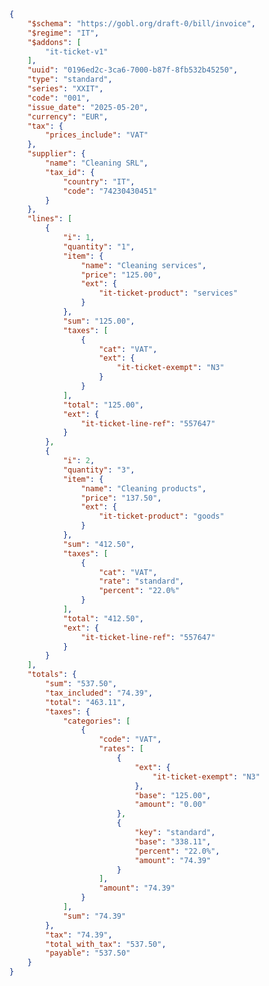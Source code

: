 ```json Documento Commerciale complete example expandable
{
    "$schema": "https://gobl.org/draft-0/bill/invoice",
    "$regime": "IT",
    "$addons": [
        "it-ticket-v1"
    ],
    "uuid": "0196ed2c-3ca6-7000-b87f-8fb532b45250",
    "type": "standard",
    "series": "XXIT",
    "code": "001",
    "issue_date": "2025-05-20",
    "currency": "EUR",
    "tax": {
        "prices_include": "VAT"
    },
    "supplier": {
        "name": "Cleaning SRL",
        "tax_id": {
            "country": "IT",
            "code": "74230430451"
        }
    },
    "lines": [
        {
            "i": 1,
            "quantity": "1",
            "item": {
                "name": "Cleaning services",
                "price": "125.00",
                "ext": {
                    "it-ticket-product": "services"
                }
            },
            "sum": "125.00",
            "taxes": [
                {
                    "cat": "VAT",
                    "ext": {
                        "it-ticket-exempt": "N3"
                    }
                }
            ],
            "total": "125.00",
            "ext": {
                "it-ticket-line-ref": "557647"
            }
        },
        {
            "i": 2,
            "quantity": "3",
            "item": {
                "name": "Cleaning products",
                "price": "137.50",
                "ext": {
                    "it-ticket-product": "goods"
                }
            },
            "sum": "412.50",
            "taxes": [
                {
                    "cat": "VAT",
                    "rate": "standard",
                    "percent": "22.0%"
                }
            ],
            "total": "412.50",
            "ext": {
                "it-ticket-line-ref": "557647"
            }
        }
    ],
    "totals": {
        "sum": "537.50",
        "tax_included": "74.39",
        "total": "463.11",
        "taxes": {
            "categories": [
                {
                    "code": "VAT",
                    "rates": [
                        {
                            "ext": {
                                "it-ticket-exempt": "N3"
                            },
                            "base": "125.00",
                            "amount": "0.00"
                        },
                        {
                            "key": "standard",
                            "base": "338.11",
                            "percent": "22.0%",
                            "amount": "74.39"
                        }
                    ],
                    "amount": "74.39"
                }
            ],
            "sum": "74.39"
        },
        "tax": "74.39",
        "total_with_tax": "537.50",
        "payable": "537.50"
    }
}
```
